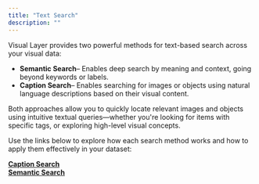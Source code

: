 ```yaml
---
title: "Text Search"
description: ""
---
```

Visual Layer provides two powerful methods for text-based search across your visual data:

- **Semantic Search**– Enables deep search by meaning and context, going beyond keywords or labels.
- **Caption Search**– Enables searching for images or objects using natural language descriptions based on their visual content.

Both approaches allow you to quickly locate relevant images and objects using intuitive textual queries—whether you're looking for items with specific tags, or exploring high-level visual concepts.

Use the links below to explore how each search method works and how to apply them effectively in your dataset:

[ **Caption Search**](https://dash.readme.com/project/visual-layer2/v1.0/docs/textually-searching-for-data-copy)  
[ **Semantic Search**](https://dash.readme.com/project/visual-layer2/v1.0/docs/semantic-search)

